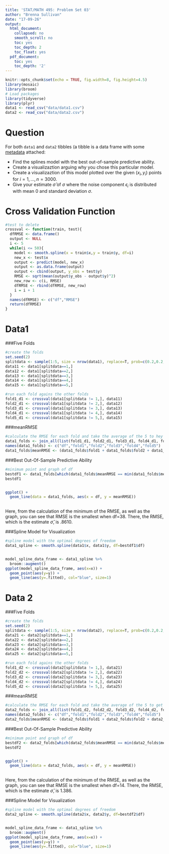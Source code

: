 ```yaml
---
title: 'STAT/MATH 495: Problem Set 03'
author: "Brenna Sullivan"
date: "17-09-26"
output:
  html_document:
    collapsed: no
    smooth_scroll: no
    toc: yes
    toc_depth: 2
    toc_float: yes
  pdf_document:
    toc: yes
    toc_depth: '2'
---
```


```r
knitr::opts_chunk$set(echo = TRUE, fig.width=8, fig.height=4.5)
library(mosaic)
library(broom)
# Load packages
library(tidyverse)
library(plyr)
data1 <- read_csv("data/data1.csv")
data2 <- read_csv("data/data2.csv")
```


# Question

For both `data1` and `data2` tibbles (a tibble is a data frame with some
[metadata](https://blog.rstudio.com/2016/03/24/tibble-1-0-0#tibbles-vs-data-frames) attached:

* Find the splines model with the best out-of-sample predictive ability.
* Create a visualizaztion arguing why you chose this particular model.
* Create a visualizaztion of this model plotted over the given $(x_i, y_i)$ points for $i=1,\ldots,n=3000$.
* Give your estimate $\widehat{\sigma}$ of $\sigma$ where the noise component $\epsilon_i$ is distributed with mean 0 and  standard deviation $\sigma$.


# Cross Validation Function
```r
#test to delete
crossval <- function(train, test){
  dfRMSE <- data.frame()
  output <- NULL
  i <- 5
  while(i <= 50){
    model <- smooth.spline(x = train$x,y = train$y, df=i)
    new_x <- test$x
    output <- predict(model, new_x)
    output <- as.data.frame(output)
    output <- cbind(output, y_obs = test$y)
    RMSE <- sqrt(mean(output$y_obs - output$y)^2)
    new_row <- c(i, RMSE)
    dfRMSE <- rbind(dfRMSE, new_row)
    i = i + 1
  }
  names(dfRMSE) <- c("df","RMSE")
  return(dfRMSE)
}
```


# Data1

###Five Folds
```r
#create the folds
set.seed(2)
splitdata <- sample(1:5, size = nrow(data1), replace=T, prob=c(0.2,0.2,0.2,0.2,0.2))
data11 <- data1[splitdata==1,]
data12 <- data1[splitdata==2,]
data13 <- data1[splitdata==3,]
data14 <- data1[splitdata==4,]
data15 <- data1[splitdata==5,]

#run each fold agains the other folds
fold1_d1 <- crossval(data1[splitdata != 1,], data11)
fold2_d1 <- crossval(data1[splitdata != 2,], data12)
fold3_d1 <- crossval(data1[splitdata != 3,], data13)
fold4_d1 <- crossval(data1[splitdata != 4,], data14)
fold5_d1 <- crossval(data1[splitdata != 5,], data15)
```

###meanRMSE
```r
#calculate the RMSE for each fold and take the average of the 5 to hey meanRMSE
data1_folds <- join_all(list(fold1_d1, fold2_d1, fold3_d1, fold4_d1, fold5_d1), by = "df")
names(data1_folds) <- c("df","fold1","fold2","fold3","fold4","fold5")
data1_folds$meanRMSE <- (data1_folds$fold1 + data1_folds$fold2 + data1_folds$fold3 + data1_folds$fold4 + data1_folds$fold5)/5
```


###Best Out-Of-Sample Predictive Ability
```r
#minimum point and graph of df
bestdf1 <- data1_folds[which(data1_folds$meanRMSE == min(data1_folds$meanRMSE)),]
bestdf1


ggplot() +
  geom_line(data = data1_folds, aes(x = df, y = meanRMSE))
  
```
Here, from the calculation of the minimum of the RMSE, as well as the graph, you can see that RMSE is the smallest when df=38.  There, the RMSE, which is the estimate $\widehat{\sigma}$, is .8610.

###Spline Model for Visualization
```r
#spline model with the optimal degrees of freedom
data1_spline <- smooth.spline(data1$x, data1$y, df=bestdf1$df)


model_spline_data_frame <- data1_spline %>%
  broom::augment()
ggplot(model_spline_data_frame, aes(x=x)) +
  geom_point(aes(y=y)) +
  geom_line(aes(y=.fitted), col="blue", size=1)
```


# Data 2

###Five Folds
```r
#create the folds
set.seed(2)
splitdata <- sample(1:5, size = nrow(data2), replace=T, prob=c(0.2,0.2,0.2,0.2,0.2))
data21 <- data2[splitdata==1,]
data22 <- data2[splitdata==2,]
data23 <- data2[splitdata==3,]
data24 <- data2[splitdata==4,]
data25 <- data2[splitdata==5,]

#run each fold agains the other folds
fold1_d2 <- crossval(data2[splitdata != 1,], data21)
fold2_d2 <- crossval(data2[splitdata != 2,], data22)
fold3_d2 <- crossval(data2[splitdata != 3,], data23)
fold4_d2 <- crossval(data2[splitdata != 4,], data24)
fold5_d2 <- crossval(data2[splitdata != 5,], data25)
```

###meanRMSE
```r
#calculate the RMSE for each fold and take the average of the 5 to get meanRMSE
data2_folds <- join_all(list(fold1_d2, fold2_d2, fold3_d2, fold4_d2, fold5_d2), by = "df")
names(data2_folds) <- c("df","fold1","fold2","fold3","fold4","fold5")
data2_folds$meanRMSE <- (data2_folds$fold1 + data2_folds$fold2 + data2_folds$fold3 + data2_folds$fold4 + data2_folds$fold5)/5
```


###Best Out-Of-Sample Predictive Ability
```r
#minimum point and graph of df
bestdf2 <- data2_folds[which(data2_folds$meanRMSE == min(data2_folds$meanRMSE)),]
bestdf2


ggplot() +
  geom_line(data = data2_folds, aes(x = df, y = meanRMSE))
  
```
Here, from the calculation of the minimum of the RMSE, as well as the graph, you can see that RMSE is the smallest when df=14.  There, the RMSE, which is the estimate $\widehat{\sigma}$, is 1.386.

###Spline Model for Visualization
```r
#spline model with the optimal degrees of freedom
data2_spline <- smooth.spline(data2$x, data2$y, df=bestdf2$df)


model_spline_data_frame <- data1_spline %>%
  broom::augment()
ggplot(model_spline_data_frame, aes(x=x)) +
  geom_point(aes(y=y)) +
  geom_line(aes(y=.fitted), col="blue", size=1)
```

